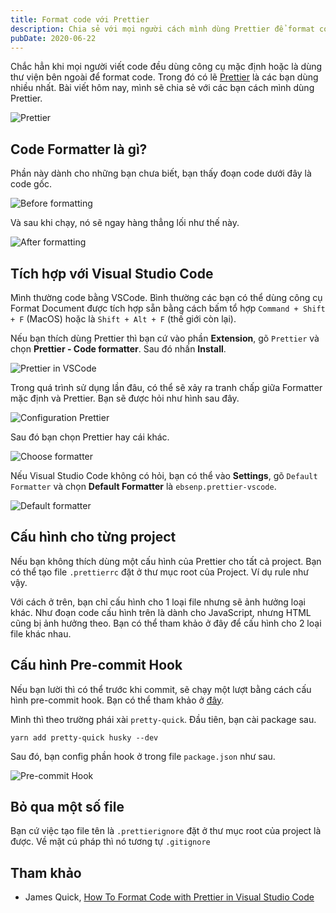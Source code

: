 ```yaml
---
title: Format code với Prettier
description: Chia sẻ với mọi người cách mình dùng Prettier để format code.
pubDate: 2020-06-22
---
```


Chắc hẳn khi mọi người viết code đều dùng công cụ mặc định hoặc là dùng thư viện bên ngoài để format code. Trong đó có lẽ [Prettier](https://prettier.io) là các bạn dùng nhiều nhất. Bài viết hôm nay, mình sẽ chia sẻ với các bạn cách mình dùng Prettier.

![Prettier](../../assets/tutorials/format-code-voi-prettier/prettier.png)

## Code Formatter là gì?

Phần này dành cho những bạn chưa biết, bạn thấy đoạn code dưới đây là code gốc.

![Before formatting](../../assets/tutorials/format-code-voi-prettier/code-before.png)

Và sau khi chạy, nó sẽ ngay hàng thẳng lối như thế này.

![After formatting](../../assets/tutorials/format-code-voi-prettier/code-after.png)

## Tích hợp với Visual Studio Code

Mình thường code bằng VSCode. Bình thường các bạn có thể dùng công cụ Format Document được tích hợp sẵn bằng cách bấm tổ hợp `Command + Shift + F` (MacOS) hoặc là `Shift + Alt + F` (thế giới còn lại).

Nếu bạn thích dùng Prettier thì bạn cứ vào phần **Extension**, gõ `Prettier` và chọn **Prettier - Code formatter**. Sau đó nhấn **Install**.

![Prettier in VSCode](../../assets/tutorials/format-code-voi-prettier/vsc-prettier.png)

Trong quá trình sử dụng lần đâu, có thể sẽ xảy ra tranh chấp giữa Formatter mặc định và Prettier. Bạn sẽ được hỏi như hình sau đây.

![Configuration Prettier](../../assets/tutorials/format-code-voi-prettier/vsc-config-formatter.png)

Sau đó bạn chọn Prettier hay cái khác.

![Choose formatter](../../assets/tutorials/format-code-voi-prettier/vsc-choose-formatter.png)

Nếu Visual Studio Code không có hỏi, bạn có thể vào **Settings**, gõ `Default Formatter` và chọn **Default Formatter** là `ebsenp.prettier-vscode`.

![Default formatter](../../assets/tutorials/format-code-voi-prettier/vsc-default-formatter.png)

## Cấu hình cho từng project

Nếu bạn không thích dùng một cấu hình của Prettier cho tất cả project. Bạn có thể tạo file `.prettierrc` đặt ở thư mục root của Project. Ví dụ rule như vậy.

Với cách ở trên, bạn chỉ cấu hình cho 1 loại file nhưng sẽ ảnh hưởng loại khác. Như đoạn code cấu hình trên là dành cho JavaScript, nhưng HTML cũng bị ảnh hưởng theo. Bạn có thể tham khảo ở đây để cấu hình cho 2 loại file khác nhau.

## Cấu hình Pre-commit Hook

Nếu bạn lười thì có thể trước khi commit, sẽ chạy một lượt bằng cách cấu hình pre-commit hook. Bạn có thể tham khảo ở [đây](https://prettier.io/docs/en/precommit.html).

Mình thì theo trường phái xài `pretty-quick`. Đầu tiên, bạn cài package sau.

`yarn add pretty-quick husky --dev`

Sau đó, bạn config phần hook ở trong file `package.json` như sau.

![Pre-commit Hook](../../assets/tutorials/format-code-voi-prettier/pre-commit-hook.png)

## Bỏ qua một số file

Bạn cứ việc tạo file tên là `.prettierignore` đặt ở thư mục root của project là được. Về mặt cú pháp thì nó tương tự `.gitignore`

## Tham khảo

- James Quick, [How To Format Code with Prettier in Visual Studio Code](https://www.digitalocean.com/community/tutorials/how-to-format-code-with-prettier-in-visual-studio-code#:~:text=To%20open%20the%20command%20palette,and%20then%20choose%20Format%20Document.&text=Then%20choose%20Prettier%20%2D%20Code%20Formatter.)
